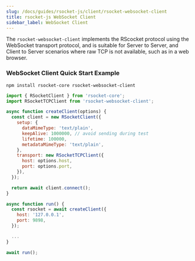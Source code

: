 ```yaml
---
slug: /docs/guides/rsocket-js/client/rsocket-websocket-client
title: rsocket-js WebSocket Client
sidebar_label: WebSocket Client
---
```


The `rsocket-websocket-client` implements the RScocket protocol using the WebSocket transport protocol, and is suitable for Server to Server, and Client to Server scenarios where raw TCP is not available, such as in a web browser.

### WebSocket Client Quick Start Example

```
npm install rsocket-core rsocket-websocket-client
```

```js
import { RSocketClient } from 'rsocket-core';
import RSocketTCPClient from 'rsocket-websocket-client';

async function createClient(options) {
  const client = new RSocketClient({
    setup: {
      dataMimeType: 'text/plain',
      keepAlive: 1000000, // avoid sending during test
      lifetime: 100000,
      metadataMimeType: 'text/plain',
    },
    transport: new RSocketTCPClient({
      host: options.host,
      port: options.port,
    }),
  });

  return await client.connect();
}

async function run() {
  const rsocket = await createClient({
    host: '127.0.0.1',
    port: 9898,
  });

  ...
}

await run();
```
